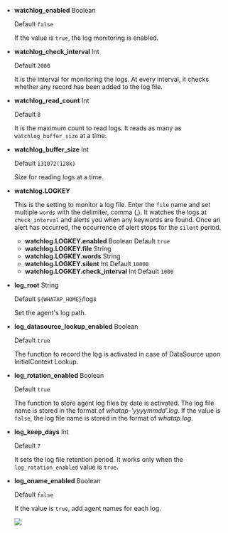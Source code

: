 -   **watchlog_enabled** <span class='type'>Boolean</span>

    Default `false`

    If the value is `true`, the log monitoring is enabled.

-   **watchlog_check_interval** <span class='type'>Int</span>

    Default `2000`

    It is the interval for monitoring the logs. At every interval, it checks whether any record has been added to the log file.

-   **watchlog_read_count** <span class='type'>Int</span>

    Default `8`

    It is the maximum count to read logs. It reads as many as `watchlog_buffer_size` at a time.

-   **watchlog_buffer_size** <span class='type'>Int</span>

    Default `131072(128k)`

    Size for reading logs at a time.

-   **watchlog.LOGKEY**

    This is the setting to monitor a log file. Enter the `file` name and set multiple `words` with the delimiter, comma (,). It watches the logs at `check_interval` and alerts you when any keywords are found. Once an alert has occurred, the occurrence of alert stops for the `silent` period.

    -   **watchlog.LOGKEY.enabled** <span class='type'>Boolean</span> Default `true`
    -   **watchlog.LOGKEY.file** <span class='type'>String</span>
    -   **watchlog.LOGKEY.words** <span class='type'>String</span>
    -   **watchlog.LOGKEY.silent** <span class='type'>Int</span> Default `10000`
    -   **watchlog.LOGKEY.check_interval** <span class='type'>Int</span> Default `1000`

-   **log_root** <span class='type'>String</span>

    Default `${WHATAP_HOME}`/logs

    Set the agent's log path.

-   **log_datasource_lookup_enabled** <span class='type'>Boolean</span>

    Default `true`

    The function to record the log is activated in case of DataSource upon InitialContext Lookup.

-   **log_rotation_enabled** <span class='type'>Boolean</span>

    Default `true`

    The function to store agent log files by date is activated. The log file name is stored in the format of _whatap-'yyyymmdd'.log_. If the value is `false`, the log file name is stored in the format of _whatap.log_.

-   **log_keep_days** <span class='type'>Int</span>

    Default `7`

    It sets the log file retention period. It works only when the `log_rotation_enabled` value is `true`.

-   **log_oname_enabled** <span class='type'>Boolean</span>

    Default `false`

    If the value is `true`, add agent names for each log.

    ![](/img/java-agent-log-oname.png)
